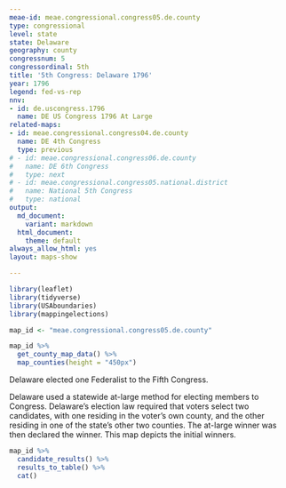 ```yaml
---
meae-id: meae.congressional.congress05.de.county
type: congressional
level: state
state: Delaware
geography: county
congressnum: 5
congressordinal: 5th
title: '5th Congress: Delaware 1796'
year: 1796
legend: fed-vs-rep
nnv:
- id: de.uscongress.1796
  name: DE US Congress 1796 At Large
related-maps:
- id: meae.congressional.congress04.de.county
  name: DE 4th Congress
  type: previous
# - id: meae.congressional.congress06.de.county
#   name: DE 6th Congress
#   type: next
# - id: meae.congressional.congress05.national.district
#   name: National 5th Congress
#   type: national
output:
  md_document:
    variant: markdown
  html_document:
    theme: default
always_allow_html: yes
layout: maps-show

---
```


```r
library(leaflet)
library(tidyverse)
library(USAboundaries)
library(mappingelections)

map_id <- "meae.congressional.congress05.de.county"
```

<div class="map">

```r
map_id %>%
  get_county_map_data() %>%
  map_counties(height = "450px")
```

</div>

Delaware elected one Federalist to the Fifth Congress.

Delaware used a statewide at-large method for electing members to Congress. Delaware’s election law required that voters select two candidates, with one residing in the voter’s own county, and the other residing in one of the state's other two counties. The at-large winner was then declared the winner. This map depicts the initial winners.

<div class="results-table">

```r
map_id %>%
  candidate_results() %>%
  results_to_table() %>%
  cat()
```

</div>
